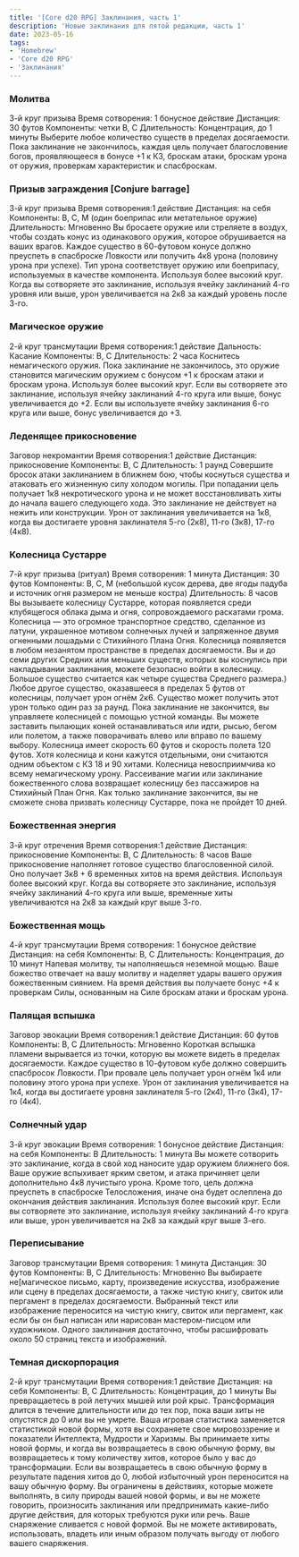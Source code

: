 ```yaml
---
title: '[Core d20 RPG] Заклинания, часть 1'
description: 'Новые заклинания для пятой редакции, часть 1'
date: 2023-05-16
tags:
- 'Homebrew'
- 'Core d20 RPG'
- 'Заклинания'
---
```


### Молитва
3-й круг призыва
Время сотворения: 1 бонусное действие
Дистанция: 30 футов
Компоненты: четки В, С
Длительность: Концентрация, до 1 минуты
Выберите любое количество существ в пределах досягаемости. Пока заклинание не закончилось, каждая цель получает благословение богов, проявляющееся в бонусе +1 к КЗ, броскам атаки, броскам урона от оружия, проверкам характеристик и спасброскам. 
### Призыв заграждения [Conjure barrage]
3-й круг призыва
Время сотворения:1 действие
Дистанция: на себя
Компоненты: В, С, М (один боеприпас или метательное оружие)
Длительность: Мгновенно
Вы бросаете оружие или стреляете в воздух, чтобы создать конус из одинакового оружия, которое обрушивается на ваших врагов. Каждое существо в 60-футовом конусе должно преуспеть в спасброске Ловкости или получить 4к8 урона (половину урона при успехе). Тип урона соответствует оружию или боеприпасу, используемых в качестве компонента.
Используя более высокий круг. Когда вы сотворяете это заклинание, используя ячейку заклинаний 4-го уровня или выше, урон увеличивается на 2к8 за каждый уровень после 3-го.
###  Магическое оружие
2-й круг трансмутации
Время сотворения:1 действие 
Дальность: Касание
Компоненты: В, С 
Длительность: 2 часа
Коснитесь немагического оружия. Пока заклинание не закончилось, это оружие становится магическим оружием с бонусом +1 к броскам атаки и броскам урона.
Используя более высокий круг. Если вы сотворяете это заклинание, используя ячейку заклинаний 4-го круга или выше, бонус увеличивается до +2. Если вы используете ячейку заклинания 6-го круга или выше, бонус увеличивается до +3.
### Леденящее прикосновение
Заговор некромантии
Время сотворения:1 действие
Дистанция: прикосновение
Компоненты: В, С
Длительность: 1 раунд
Совершите бросок атаки заклинанием в ближнем бою, чтобы коснуться существа и атаковать его жизненную силу холодом могилы. При попадании цель получает 1к8 некротического урона  и не может восстановливать хиты до начала вашего следующего хода. Это заклинание не действует на нежить или конструкции.
Урон от заклинания увеличивается на 1к8, когда вы достигаете уровня заклинателя 5-го (2к8), 11-го (3к8), 17-го (4к8).
### Колесница Сустарре
7-й круг призыва (ритуал)
Время сотворения: 1 минута
Дистанция: 30 футов
Компоненты: В, С, М (небольшой кусок дерева, две ягоды падуба и источник огня размером не меньше костра)
Длительность: 8 часов
Вы вызываете колесницу Сустарре, которая появляется среди клубящегося облака дыма и огня, сопровождаемого раскатами грома. Колесница — это огромное транспортное средство, сделанное из латуни, украшенное мотивом солнечных лучей и запряженное двумя огненными лошадьми с Стихийного Плана Огня. Колесница появляется в любом незанятом пространстве в пределах досягаемости. Вы и до семи других Средних или меньших существ, которых вы коснулись при накладывании заклинания, можете безопасно войти в колесницу. Большое существо считается как четыре существа Среднего размера.) Любое другое существо, оказавшееся в пределах 5 футов от колесницы, получает урон огнём 2к6. Существо может получить этот урон только один раз за раунд.
Пока заклинание не закончится, вы управляете колесницей с помощью устной команды. Вы можете заставить пылающих коней останавливаться или идти, рысью, бегом или полетом, а также поворачивать влево или вправо по вашему выбору. Колесница имеет скорость 60 футов и скорость полета 120 футов.
Хотя колесница и кони кажутся отдельными, они считаются одним объектом с КЗ 18 и 90 хитами. Колесница невосприимчива ко всему немагическому урону. Рассеивание магии или заклинание божественного слова возвращает колесницу без пассажиров на Стихийный План Огня.
Как только заклинание закончится, вы не сможете снова призвать колесницу Сустарре, пока не пройдет 10 дней.
###  Божественная энергия
3-й круг отречения
Время сотворения:1 действие
Дистанция: прикосновение
Компоненты: В, С
Длительность: 8 часов
Ваше прикосновение наполняет готовое существо благословенной силой. Оно получает 3к8 + 6 временных хитов на время действия. 
Используя более высокий круг. Когда вы сотворяете это заклинание, используя ячейку заклинаний 4-го круга или выше, временные хиты увеличиваются на 2к8 за каждый круг выше 3-го.
### Божественная мощь
4-й круг трансмутации
Время сотворения: 1 бонусное действие
Дистанция: на себя
Компоненты: В, С
Длительность: Концентрация, до 10 минут
Напевая молитву, ты наполняешься неземной мощью. Ваше божество отвечает на вашу молитву и наделяет удары вашего оружия божественным сиянием. На время действия вы получаете бонус +4 к проверкам Силы, основанным на Силе броскам атаки и броскам урона.
### Палящая вспышка
Заговор эвокации
Время сотворения:1 действие
Дистанция: 60 футов
Компоненты: В, С
Длительность: Мгновенно
Короткая вспышка пламени вырывается из точки, которую вы можете видеть в пределах досягаемости. Каждое существо в 10-футовом кубе должно совершить спасбросок Ловкости. При провале цель получает урон огнём 1к4 или половину этого урона при успехе. 
Урон от заклинания увеличивается на 1к4, когда вы достигаете уровня заклинателя 5-го (2к4), 11-го (3к4), 17-го (4к4).
### Солнечный удар
3-й круг эвокации
Время сотворения: 1 бонусное действие
Дистанция: на себя
Компоненты: В
Длительность: 1 минута
Вы можете сотворить  это заклинание, когда в свой ход наносите удар оружием ближнего боя. Ваше оружие вспыхивает ярким светом, и атака причиняет цели дополнительно 4к8 лучистыго урона. Кроме того, цель должна преуспеть в спасброске Телосложения, иначе она будет ослеплена до окончания действия заклинания.
Используя более высокий круг. Если вы сотворяете это заклинание, используя ячейку заклинаний 4-го круга или выше, урон увеличивается на 2к8 за каждый круг выше 3-его. 
### Переписывание
Заговор трансмутации
Время сотворения: 1 минута
Дистанция: 30 футов
Компоненты: В, С
Длительность: Мгновенно
Вы выбираете не[магическое письмо, карту, произведение искусства, изображение или сцену в пределах досягаемости, а также чистую книгу, свиток или пергамент в пределах досягаемости. Выбранный текст или изображение переносится на чистую книгу, свиток или пергамент, как если бы он был написан или нарисован мастером-писцом или художником. Одного заклинания достаточно, чтобы расшифровать около 50 страниц текста и изображений.
### Темная дискорпорация
2-й круг трансмутации
Время сотворения:1 действие 
Дистанция: на себя
Компоненты: В, С
Длительность: Концентрация, до 1 минуты
Вы превращаетесь в рой летучих мышей или рой крыс.
Трансформация длится в течение длительности или до тех пор, пока ваши хиты не опустятся до 0 или вы не умрете. Ваша игровая статистика заменяется статистикой новой формы, хотя вы сохраняете свое мировоззрение и показатели Интеллекта, Мудрости и Харизмы. Вы принимаете хиты новой формы, и когда вы возвращаетесь в свою обычную форму, вы возвращаетесь к тому количеству хитов, которое было у вас до трансформации. Если вы возвращаетесь в свою обычную форму в результате падения хитов до 0, любой избыточный урон переносится на вашу обычную форму. Вы ограничены в действиях, которые можете выполнять, в силу природы вашей новой формы, и вы не можете говорить, произносить заклинания или предпринимать какие-либо другие действия, для которых требуются руки или речь.
Ваше снаряжение сливается с новой формой. Вы не можете активировать, использовать, владеть или иным образом получать выгоду от любого вашего снаряжения.